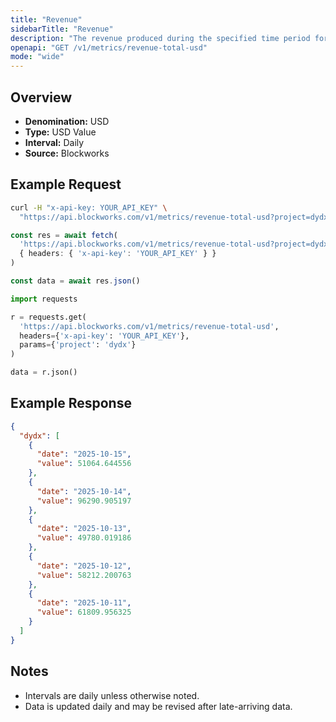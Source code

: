 ```yaml
---
title: "Revenue"
sidebarTitle: "Revenue"
description: "The revenue produced during the specified time period for given project."
openapi: "GET /v1/metrics/revenue-total-usd"
mode: "wide"
---
```


## Overview

- **Denomination:** USD
- **Type:** USD Value
- **Interval:** Daily
- **Source:** Blockworks

## Example Request

<CodeGroup>

```bash cURL
curl -H "x-api-key: YOUR_API_KEY" \
  "https://api.blockworks.com/v1/metrics/revenue-total-usd?project=dydx"
```

```typescript TypeScript
const res = await fetch(
  'https://api.blockworks.com/v1/metrics/revenue-total-usd?project=dydx',
  { headers: { 'x-api-key': 'YOUR_API_KEY' } }
)

const data = await res.json()
```

```python Python
import requests

r = requests.get(
  'https://api.blockworks.com/v1/metrics/revenue-total-usd',
  headers={'x-api-key': 'YOUR_API_KEY'},
  params={'project': 'dydx'}
)

data = r.json()
```

</CodeGroup>

## Example Response

```json
{
  "dydx": [
    {
      "date": "2025-10-15",
      "value": 51064.644556
    },
    {
      "date": "2025-10-14",
      "value": 96290.905197
    },
    {
      "date": "2025-10-13",
      "value": 49780.019186
    },
    {
      "date": "2025-10-12",
      "value": 58212.200763
    },
    {
      "date": "2025-10-11",
      "value": 61809.956325
    }
  ]
}
```

## Notes
- Intervals are daily unless otherwise noted.
- Data is updated daily and may be revised after late-arriving data.